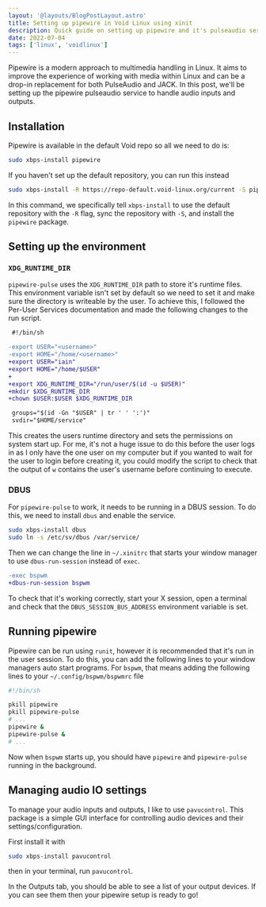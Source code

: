 ```yaml
---
layout: '@layouts/BlogPostLayout.astro'
title: Setting up pipewire in Void Linux using xinit
description: Quick guide on setting up pipewire and it's pulseaudio service using xinit
date: 2022-07-04
tags: ['linux', 'voidlinux']
---
```



<Link external href="https://pipewire.org/">Pipewire</Link> is a modern approach to multimedia handling in Linux. It aims to improve the experience of working with media within Linux and can be a drop-in replacement for both <Link external href="https://www.freedesktop.org/wiki/Software/PulseAudio/">PulseAudio</Link> and <Link external href="https://jackaudio.org/">JACK</Link>. In this post, we'll be setting up the pipewire pulseaudio service to handle audio inputs and outputs.

## Installation
Pipewire is available in the default Void repo so all we need to do is:

```sh
sudo xbps-install pipewire
```

If you haven't set up the default repository, you can run this instead
```sh
sudo xbps-install -R https://repo-default.void-linux.org/current -S pipewire
```

In this command, we specifically tell `xbps-install` to use the default repository with the `-R` flag, sync the repository with `-S`, and install the `pipewire` package.

## Setting up the environment

### `XDG_RUNTIME_DIR`
`pipewire-pulse` uses the `XDG_RUNTIME_DIR` path to store it's runtime files. This environment variable isn't set by default so we need to set it and make sure the directory is writeable by the user. To achieve this, I followed the <Link external href="https://docs.voidlinux.org/config/services/user-services.html">Per-User Services documentation</Link> and made the following changes to the run script.

```diff
 #!/bin/sh

-export USER="<username>"
-export HOME="/home/<username>"
+export USER="iain"
+export HOME="/home/$USER"
+
+export XDG_RUNTIME_DIR="/run/user/$(id -u $USER)"
+mkdir $XDG_RUNTIME_DIR
+chown $USER:$USER $XDG_RUNTIME_DIR

 groups="$(id -Gn "$USER" | tr ' ' ':')"
 svdir="$HOME/service"
```

This creates the users runtime directory and sets the permissions on system start up. For me, it's not a huge issue to do this before the user logs in as I only have the one user on my computer but if you wanted to wait for the user to login before creating it, you could modify the script to check that the output of `w` contains the user's username before continuing to execute.

### DBUS
For `pipewire-pulse` to work, it needs to be running in a DBUS session. To do this, we need to install `dbus` and enable the service.
```sh
sudo xbps-install dbus
sudo ln -s /etc/sv/dbus /var/service/
```

Then we can change the line in `~/.xinitrc` that starts your window manager to use `dbus-run-session` instead of `exec`.

```diff
-exec bspwm
+dbus-run-session bspwm
```

To check that it's working correctly, start your X session, open a terminal and check that the `DBUS_SESSION_BUS_ADDRESS` environment variable is set.

## Running pipewire
Pipewire can be run using `runit`, however it is recommended that it's run in the user session. To do this, you can add the following lines to your window managers auto start programs. For `bspwm`, that means adding the following lines to your `~/.config/bspwm/bspwmrc` file

```sh
#!/bin/sh

pkill pipewire
pkill pipewire-pulse
# ...
pipewire &
pipewire-pulse &
# ...
```

Now when `bspwm` starts up, you should have `pipewire` and `pipewire-pulse` running in the background.

## Managing audio IO settings

To manage your audio inputs and outputs, I like to use `pavucontrol`. This package is a simple GUI interface for controlling audio devices and their settings/configuration.

First install it with

```sh
sudo xbps-install pavucontrol
```

then in your terminal, run `pavucontrol`.

In the Outputs tab, you should be able to see a list of your output devices. If you can see them then your pipewire setup is ready to go!

<BlogImage src="/img/blog/pavucontrol-outputs.png" />
